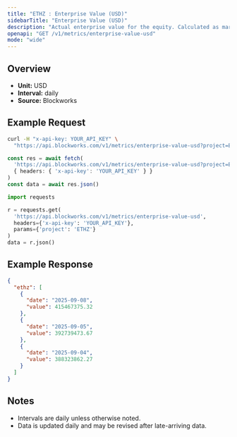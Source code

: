 ```yaml
---
title: "ETHZ : Enterprise Value (USD)"
sidebarTitle: "Enterprise Value (USD)"
description: "Actual enterprise value for the equity. Calculated as market cap - liabilities + assets"
openapi: "GET /v1/metrics/enterprise-value-usd"
mode: "wide"
---
```


## Overview

- **Unit:** USD
- **Interval:** daily
- **Source:** Blockworks

## Example Request

<CodeGroup>

```bash cURL
curl -H "x-api-key: YOUR_API_KEY" \
  "https://api.blockworks.com/v1/metrics/enterprise-value-usd?project=ETHZ"
```

```typescript TypeScript
const res = await fetch(
  'https://api.blockworks.com/v1/metrics/enterprise-value-usd?project=ETHZ',
  { headers: { 'x-api-key': 'YOUR_API_KEY' } }
)
const data = await res.json()
```

```python Python
import requests

r = requests.get(
  'https://api.blockworks.com/v1/metrics/enterprise-value-usd',
  headers={'x-api-key': 'YOUR_API_KEY'},
  params={'project': 'ETHZ'}
)
data = r.json()
```

</CodeGroup>

## Example Response

```json
{
  "ethz": [
    {
      "date": "2025-09-08",
      "value": 415467375.32
    },
    {
      "date": "2025-09-05",
      "value": 392739473.67
    },
    {
      "date": "2025-09-04",
      "value": 388323862.27
    }
  ]
}
```

## Notes
- Intervals are daily unless otherwise noted.
- Data is updated daily and may be revised after late-arriving data.
